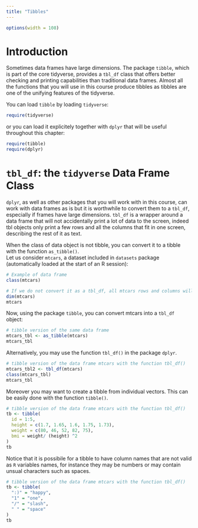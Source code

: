 ```yaml
---
title: "Tibbles"
---
```


```r
options(width = 108)
```


# Introduction

Sometimes data frames have large dimensions. The package  `tibble`, which is part of the core tidyverse, provides a `tbl_df` class that offers better checking and printing capabilities than traditional data frames. Almost all the functions that you will use in this course produce tibbles as tibbles are one of the unifying features of the tidyverse.

You can load `tibble` by loading `tidyverse`:

```r
require(tidyverse)
```

or you can load it explicitely together with `dplyr` that will be useful throughout this chapter:

```r
require(tibble)
require(dplyr)
```


# `tbl_df`: the `tidyverse` Data Frame Class

`dplyr`, as well as other packages that you will work with in this course, can work with data frames as is but it is worthwhile to convert them to a `tbl_df`, especially if frames have large dimensions. `tbl_df` is a wrapper around a data frame that will not accidentally print a lot of data to the screen, indeed tbl objects only print a few rows and all the columns that fit in one screen, describing the rest of it as text.


When the class of data object is not tibble, you can convert it to a tibble with the function `as_tibble()`.  
Let us consider `mtcars`, a dataset included in `datasets` package (automatically loaded at the start of an R session): 

```r
# Example of data frame
class(mtcars)

# If we do not convert it as a tbl_df, all mtcars rows and columns will be printed when calling mtcars 
dim(mtcars)
mtcars
```

Now, using the package `tibble`, you can convert mtcars into a `tbl_df` object:

```r
# tibble version of the same data frame 
mtcars_tbl <- as_tibble(mtcars)
mtcars_tbl
```

Alternatively, you may use the function `tbl_df()`  in the package `dplyr`.

```r
# tibble version of the data frame mtcars with the function tbl_df()
mtcars_tbl2 <- tbl_df(mtcars)
class(mtcars_tbl)
mtcars_tbl
```

Moreover you may want to create a tibble from individual vectors. This can be easily done with the function `tibble()`.

```r
# tibble version of the data frame mtcars with the function tbl_df()
tb <- tibble(
  id = 1:5,
  height = c(1.7, 1.65, 1.6, 1.75, 1.73),
  weight = c(80, 46, 52, 82, 75),
  bmi = weight/ (height) ^2
)
tb
```

Notice that it is possibile for a tibble to have column names that are not valid as `R` variables names, for instance they may be numbers or may contain unsual characters such as spaces.

```r
# tibble version of the data frame mtcars with the function tbl_df()
tb <- tibble(
  ":)" = "happy",
  "1" = "one",
  "/" = "slash",
  " " = "space"
)
tb
```
